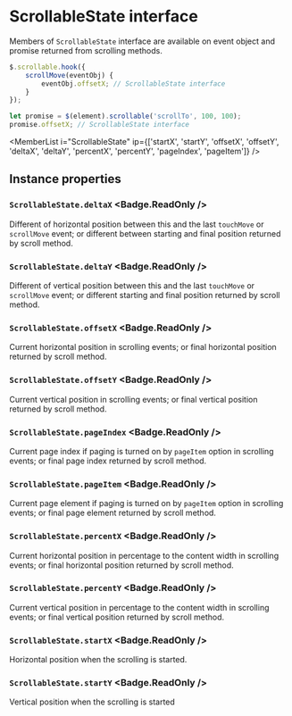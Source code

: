 <Module name="jq-scrollable" />

# ScrollableState interface

Members of `ScrollableState` interface are available on event object and promise returned from scrolling methods.

```javascript
$.scrollable.hook({
    scrollMove(eventObj) {
        eventObj.offsetX; // ScrollableState interface
    }
});

let promise = $(element).scrollable('scrollTo', 100, 100);
promise.offsetX; // ScrollableState interface
```

<MemberList
    i="ScrollableState"
    ip={['startX', 'startY', 'offsetX', 'offsetY', 'deltaX', 'deltaY', 'percentX', 'percentY', 'pageIndex', 'pageItem']}
/>

## Instance properties

### `ScrollableState.deltaX` <Badge.ReadOnly />

Different of horizontal position between this and the last `touchMove` or `scrollMove` event; or
different between starting and final position returned by scroll method.

### `ScrollableState.deltaY` <Badge.ReadOnly />

Different of vertical position between this and the last `touchMove` or `scrollMove` event; or
different starting and final position returned by scroll method.

### `ScrollableState.offsetX` <Badge.ReadOnly />

Current horizontal position in scrolling events; or
final horizontal position returned by scroll method.

### `ScrollableState.offsetY` <Badge.ReadOnly />

Current vertical position in scrolling events; or
final vertical position returned by scroll method.

### `ScrollableState.pageIndex` <Badge.ReadOnly />

Current page index if paging is turned on by `pageItem` option in scrolling events; or
final page index returned by scroll method.

### `ScrollableState.pageItem` <Badge.ReadOnly />

Current page element if paging is turned on by `pageItem` option in scrolling events; or
final page element returned by scroll method.

### `ScrollableState.percentX` <Badge.ReadOnly />

Current horizontal position in percentage to the content width in scrolling events; or
final horizontal position returned by scroll method.

### `ScrollableState.percentY` <Badge.ReadOnly />

Current vertical position in percentage to the content width in scrolling events; or
final vertical position returned by scroll method.

### `ScrollableState.startX` <Badge.ReadOnly />

Horizontal position when the scrolling is started.

### `ScrollableState.startY` <Badge.ReadOnly />

Vertical position when the scrolling is started
